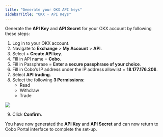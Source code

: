 ```yaml
---
title: "Generate your OKX API keys"
sidebarTitle: "OKX - API Keys"
---
```


Generate the **API Key** and **API Secret** for your OKX account by following these steps:

1) Log in to your OKX account.
2) Navigate to **Exchange** > **My Account** > **API**.
3) Select **+ Create API key**.
4) Fill in API name = **Cobo**.
5) Fill in Passphrase = **Enter a secure passphrase of your choice**.
6) Fill in Cobo’s IP address under the IP address allowlist =  **18.177.176.209**.
7) Select **API trading**.
8) Select the following **3 Permissions**:
    - Read
    - Withdraw
    - Trade

<img src="/en/images/exchange-wallet/okx.png" className="screenshot_modal"/>

9) Click **Confirm**.

You have now generated the **API Key** and **API Secret** and can now return to Cobo Portal interface to complete the set-up.
